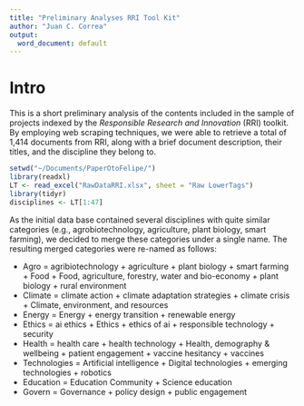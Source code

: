 ```yaml
---
title: "Preliminary Analyses RRI Tool Kit"
author: "Juan C. Correa"
output:
  word_document: default
---
```


# Intro
This is a short preliminary analysis of the contents included in the sample of projects indexed by the *Responsible Research and Innovation* (RRI) toolkit. By employing web scraping techniques, we were able to retrieve a total of 1,414 documents from RRI, along with a brief document description, their titles, and the discipline they belong to. 

```r
setwd("~/Documents/PaperOtoFelipe/")
library(readxl)
LT <- read_excel("RawDataRRI.xlsx", sheet = "Raw LowerTags")
library(tidyr)
disciplines <- LT[1:47]
```


As the initial data base contained several disciplines with quite similar categories (e.g., agrobiotechnology, agriculture, plant biology, smart farming), we decided to merge these categories under a single name. The resulting merged categories were re-named as follows:

* Agro = agribiotechnology + agriculture + plant biology + smart farming + Food + Food, agriculture, forestry, water and bio-economy + plant biology + rural environment
* Climate = climate action + climate adaptation strategies + climate crisis + Climate, environment, and resources
* Energy = Energy + energy transition + renewable energy
* Ethics = ai ethics + Ethics + ethics of ai + responsible technology + security
* Health = health care + health technology + Health, demography & wellbeing + patient engagement + vaccine hesitancy + vaccines
* Technologies = Artificial intelligence + Digital technologies + emerging technologies + robotics
* Education = Education Community + Science education
* Govern = Governance + policy design + public engagement
